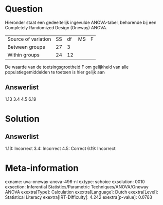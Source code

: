 Question
========

Hieronder staat een gedeeltelijk ingevulde ANOVA-tabel, behorende bij
een Completely Randomized Design (Oneway) ANOVA.

  --------------------- ---- ---- ---- ---
  Source of variation   SS   df   MS   F
  Between groups        27   3         
  Within groups         24   12        
  --------------------- ---- ---- ---- ---

De waarde van de toetsingsgrootheid F om gelijkheid van alle
populatiegemiddelden te toetsen is hier gelijk aan

Answerlist
----------

1.13
3.4
4.5
6.19

Solution
========

Answerlist
----------

1.13: Incorrect
3.4: Incorrect
4.5: Correct
6.19: Incorrect

Meta-information
================
exname: uva-oneway-anova-496-nl
extype: schoice
exsolution: 0010
exsection: Inferential Statistics/Parametric Techniques/ANOVA/Oneway ANOVA
exextra[Type]: Calculation
exextra[Language]: Dutch
exextra[Level]: Statistical Literacy
exextra[IRT-Difficulty]: 4.242
exextra[p-value]: 0.0763
